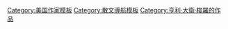 {{Navbox
| name = Henry David Thoreau
| state = {{{state|autocollapse}}}
| title = [[亨利·大衛·梭羅]]
| listclass = hlist

| group1 = [[:Category:Books by Henry David Thoreau|著作]]
| list1 =
* ''[[河上一周]]''&nbsp;{{smaller|(1849)}}
* ''[[瓦爾登湖 (散文集)|湖濱散記]]''&nbsp;{{smaller|(1854)}}

| group2 = 演說
| list2 =
* ''[[Remarks After the Hanging of John Brown]]''&nbsp;{{smaller|(1859)}}

| group3 = [[:Category:Essays by Henry David Thoreau|論述]]
| list3 =
* "[[The Service]]"&nbsp;{{smaller|(1840)}}
* "[[A Walk to Wachusett]]"&nbsp;{{smaller|(1842)}}
* "[[Paradise (to be) Regained]]"&nbsp;{{smaller|(1843)}}
* "[[Sir Walter Raleigh (essay)|Sir Walter Raleigh]]"&nbsp;{{smaller|(1844)}}
* "[[Herald of Freedom (essay)|Herald of Freedom]]"&nbsp;{{smaller|(1844)}}
* "[[Wendell Phillips Before the Concord Lyceum]]"&nbsp;{{smaller|(1845)}}
* "[[Reform and the Reformers]]"&nbsp;{{smaller|(1846–48)}}
* ''[[Thomas Carlyle and His Works]]''&nbsp;{{smaller|(1847)}}
* [[公民不服从 (梭罗)|公民不服從]]&nbsp;{{smaller|(1849)}}
* ''[[Slavery in Massachusetts]]''&nbsp;{{smaller|(1854)}}
* ''[[A Plea for Captain John Brown]]''&nbsp;{{smaller|(1859)}}
* ''[[The Last Days of John Brown]]''&nbsp;{{smaller|(1860)}}
* "[[散步 (梭罗)|散步]]"&nbsp;{{smaller|(1861)}}
* "[[Life Without Principle]]"&nbsp;{{smaller|(1863)}}
* [[Excursions (anthology)|''Excursions'' anthology]]&nbsp;{{smaller|(1863)}}

| group4 = 相關
| list4 =
* [[Thoreau Society]]
* [[The Writings of Henry D. Thoreau]]
* [[Wheeler-Minot Farmhouse]] (birthplace)
* [[Thoreau–Alcott House]] 
* [[Concord Museum]]
* [[瓦爾登湖 (麻薩諸塞州)|麻州瓦爾登湖]]
* [[Walden Woods Project]]
* [[The Night Thoreau Spent in Jail|''The Night Thoreau Spent in Jail'' <small>(1969 play)</small>]]

}}<noinclude>
{{collapsible option}}
{{Documentation}}

[[Category:美国作家模板]]
[[Category:散文導航模板]]
[[Category:亨利·大衛·梭羅的作品]]
</noinclude>